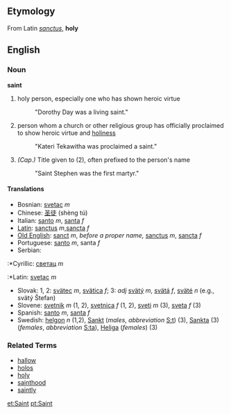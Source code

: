 ==Etymology==
From Latin ''[[sanctus]]'', '''holy'''

==English==
===Noun===
'''saint'''

# holy person, especially one who has shown heroic virtue
#: "Dorothy Day was a living saint."
# person whom a church or other religious group has officially proclaimed to show heroic virtue and [[holiness]] 
#: "Kateri Tekawitha was proclaimed a saint."
# ''(Cap.)'' Title given to (2), often prefixed to the person's name
#: "Saint Stephen was the first martyr."

====Translations====
*Bosnian: [[svetac]] ''m''
*Chinese: [[圣徒]] (shèng tú)
*Italian: [[santo]] ''m'', [[santa]] ''f''
*[[Latin]]: [[sanctus]] ''m'',[[sancta]] ''f''
*[[Old English]]: [[sanct]] ''m'', ''before a proper name,'' [[sanctus]] ''m'', [[sancta]] ''f''
*Portuguese: [[santo]] ''m'', santa ''f''
*Serbian:
:*Cyrillic: [[светац]] ''m''
:*Latin: [[svetac]] ''m''
*Slovak: 1, 2: [[svätec]] ''m'', [[svätica]] ''f''; 3: ''adj'' [[svätý]] ''m'', [[svätá]] ''f'', [[sväté]] ''n'' (e.g., svätý Štefan)
*Slovene: [[svetnik]] ''m'' (1, 2), [[svetnica]] ''f'' (1, 2), [[sveti]] ''m'' (3), [[sveta]] ''f'' (3)
*Spanish: [[santo]] ''m'', [[santa]] ''f''
*Swedish: [[helgon]] ''n'' (1,2), [[Sankt]] (''males'', ''abbreviation'' [[S:t]]) (3), [[Sankta]] (3) (''females'', ''abbreviation'' [[S:ta]]), [[Heliga]] (''females'') (3)

===Related Terms===
*[[hallow]]
*[[holos]]
*[[holy]]
*[[sainthood]]
*[[saintly]]

[[et:Saint]]
[[pt:Saint]]